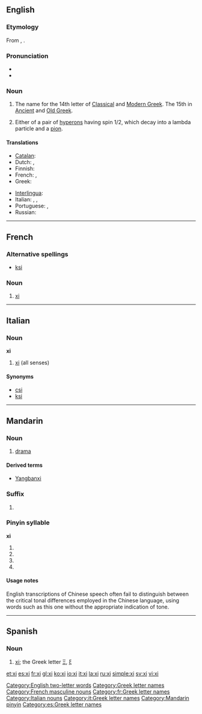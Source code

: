 {{letter_disp2|nu|[[image:Greek_uc_xi.png|50px]][[image:Greek_lc_xi.png|30px]] |omicron|ξι|Ξ|ξ}}
{{also|XI|xī|xí|xǐ|xì}}
==English==

===Etymology===
From {{etyl|grc}} {{polytonic|[[ξεῖ]]}}, {{polytonic|[[ξῖ]]}}.

===Pronunciation===
* {{audio|en-us-xi.ogg|Audio (US)}}
* {{rhymes|aɪ}}

===Noun===
{{en-noun}}

# The name for the 14th letter of [[Classical Greek|Classical]] and [[Modern Greek]].  The 15th in [[Ancient Greek|Ancient]] and [[Old Greek]].
# {{particles}} Either of a pair of [[hyperons]] having spin 1/2, which decay into a lambda particle and a [[pion]].

====Translations====
{{trans-top|Greek letter}}
* [[Catalan]]: {{t-|ca|ksi|f}}
* Dutch: {{t-|nl|xi|m|f}},  {{t-|nl|ksi|m|f}}
* Finnish: {{t+|fi|ksii}}
* French: {{t+|fr|xi|m}}, {{t+|fr|ksi|m}}
* Greek: {{t+|el|ξι|n}}
{{trans-mid}}
* [[Interlingua]]: {{t-|ia|xi|xs=Interlingua}}
* Italian: {{t+|it|xi|m|f}}, {{t-|it|csi|m|f}}, {{t-|it|ksi|m|f}}
* Portuguese: {{t-|pt|xi|m}}, {{t-|pt|csi|m}}
* Russian: {{t-|ru|кси|tr=ksi}}
{{trans-bottom}}

[[Category:English two-letter words]]
[[Category:Greek letter names]]

----

==French==

===Alternative spellings===
* [[ksi]]

===Noun===
{{fr-noun-inv|m}}

# [[xi#English|xi]] {{gloss|Greek letter}}

[[Category:French masculine nouns]]
[[Category:fr:Greek letter names]]

----

==Italian==

===Noun===
'''xi''' {{m|f|inv}}

# [[#English|xi]] (all senses)

====Synonyms====
* [[csi]]
* [[ksi]]

[[Category:Italian nouns]]
[[Category:it:Greek letter names]]
----

==Mandarin==

===Noun===
{{infl|cmn|noun|Pinyin|[[xì]]/[[xi4]]/[[xi]]|tra|戲|sim|戏}}

# [[drama]]

====Derived terms====
* [[Yangbanxi]]

===Suffix===
{{infl|cmn|suffix|Pinyin|xì|tra&sim|系}}

# {{alternative spelling of|lang=cmn|-xi}}

===Pinyin syllable===
'''xi'''

# {{nonstandard spelling of|lang=cmn|[[xī]]}}
# {{nonstandard spelling of|lang=cmn|[[xí]]}}
# {{nonstandard spelling of|lang=cmn|[[xǐ]]}}
# {{nonstandard spelling of|lang=cmn|[[xì]]}}

====Usage notes====
English transcriptions of Chinese speech often fail to distinguish between the critical tonal differences employed in the Chinese language, using words such as this one without the appropriate indication of tone.

[[Category:Mandarin pinyin]]

----

==Spanish==

===Noun===
{{es-noun-f}}

# [[#English|xi]]; the Greek letter [[Ξ]], [[ξ]]

[[Category:es:Greek letter names]]

[[et:xi]]
[[es:xi]]
[[fr:xi]]
[[gl:xi]]
[[ko:xi]]
[[io:xi]]
[[it:xi]]
[[la:xi]]
[[ru:xi]]
[[simple:xi]]
[[sv:xi]]
[[vi:xi]]